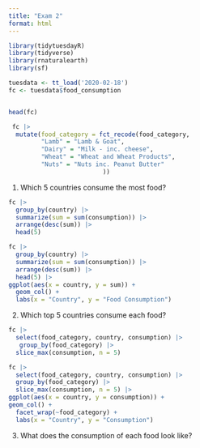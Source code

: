 ```yaml
---
title: "Exam 2"
format: html
---
```


```r
library(tidytuesdayR)
library(tidyverse)
library(rnaturalearth) 
library(sf)

tuesdata <- tt_load('2020-02-18')
fc <- tuesdata$food_consumption


head(fc)
```
```r
 fc |>
  mutate(food_category = fct_recode(food_category, 
         "Lamb" = "Lamb & Goat",
         "Dairy" = "Milk - inc. cheese",
         "Wheat" = "Wheat and Wheat Products", 
         "Nuts" = "Nuts inc. Peanut Butter"
                          )) 
```



1.  Which 5 countries consume the most food?

```r
fc |>
  group_by(country) |>
  summarize(sum = sum(consumption)) |>
  arrange(desc(sum)) |>
  head(5)
```

```r
fc |>
  group_by(country) |>
  summarize(sum = sum(consumption)) |>
  arrange(desc(sum)) |>
  head(5) |>
ggplot(aes(x = country, y = sum)) +
  geom_col() +
  labs(x = "Country", y = "Food Consumption")
```
2. Which top 5 countries consume each food?

```r
fc |>
  select(food_category, country, consumption) |>
   group_by(food_category) |>
  slice_max(consumption, n = 5)
```


```r
fc |>
  select(food_category, country, consumption) |>
  group_by(food_category) |>
  slice_max(consumption, n = 5) |>
ggplot(aes(x = country, y = consumption)) +
geom_col() +
  facet_wrap(~food_category) +
  labs(x = "Country", y = "Consumption")
```

3. What does the consumption of each food look like?

```r

```
```r

```

